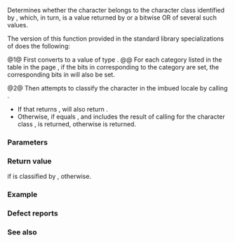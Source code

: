{{cpp/regex/regex_traits/title|isctype}}
{{cpp/regex/regex_traits/navbar}}
{{ddcl|
bool isctype( CharT c, char_class_type f ) const;
}}

Determines whether the character {{c|c}} belongs to the character class identified by {{c|f}}, which, in turn, is a value returned by {{lc|lookup_classname()}} or a bitwise OR of several such values.

The version of this function provided in the standard library specializations of {{lc|std::regex_traits}} does the following:

@1@ First converts {{c|f}} to a value {{c|m}} of type {{lc|std::ctype_base::mask}}.
@@ For each {{lc|std::ctype}} category listed in the table in the page {{lc|lookup_classname()}}, if the bits in {{c|f}} corresponding to the category are set, the corresponding bits in {{c|m}} will also be set.

@2@ Then attempts to classify the character in the imbued locale by calling {{c|std::use_facet&lt;std::ctype&lt;CharT&gt;&gt;(getloc()).is(m, c)}}.
* If that returns {{c|true}}, {{tt|isctype()}} will also return {{c|true}}.
* Otherwise, if {{c|c}} equals {{c|'_'}}, and {{c|f}} includes the result of calling {{lc|lookup_classname()}} for the character class {{tt|[:w:]}}, {{c|true}} is returned, otherwise {{c|false}} is returned.

===Parameters===
{{par begin}}
{{par|c|the character to classify}}
{{par|f|the bitmask obtained from one or several calls to {{lc|lookup_classname()}}}}
{{par end}}

===Return value===
{{c|true}} if {{c|c}} is classified by {{c|f}}, {{c|false}} otherwise.

===Example===
{{example
|code=
#include &lt;iostream&gt;
#include &lt;regex&gt;
#include &lt;string&gt;

int main()
{
    std::regex_traits&lt;char&gt; t;
    std::string str_alnum = "alnum";
    auto a = t.lookup_classname(str_alnum.begin(), str_alnum.end());
    std::string str_w = "w"; // [:w:] is [:alnum:] plus '_'
    auto w = t.lookup_classname(str_w.begin(), str_w.end());
    std::cout &lt;&lt; std::boolalpha
              &lt;&lt; t.isctype('A', w) &lt;&lt; ' ' &lt;&lt; t.isctype('A', a) &lt;&lt; '\n'
              &lt;&lt; t.isctype('_', w) &lt;&lt; ' ' &lt;&lt; t.isctype('_', a) &lt;&lt; '\n'
              &lt;&lt; t.isctype(' ', w) &lt;&lt; ' ' &lt;&lt; t.isctype(' ', a) &lt;&lt; '\n';
}
|output=
true true
true false
false false
}}

{{cpp/regex/isctype example}}

===Defect reports===
{{dr list begin}}
{{dr list item|wg=lwg|dr=2018|std=C++11|before=the value of {{c|m}} was unspecified|after=matches {{lc|lookup_classname()}}'s minimal support}}
{{dr list end}}

===See also===
{{dsc begin}}
{{dsc inc|cpp/regex/regex_traits/dsc lookup_classname}}
{{dsc inc|cpp/locale/ctype/dsc do_is}}
{{dsc inc|cpp/string/wide/dsc iswctype}}
{{dsc end}}

{{langlinks|de|es|fr|it|ja|pt|ru|zh}}
